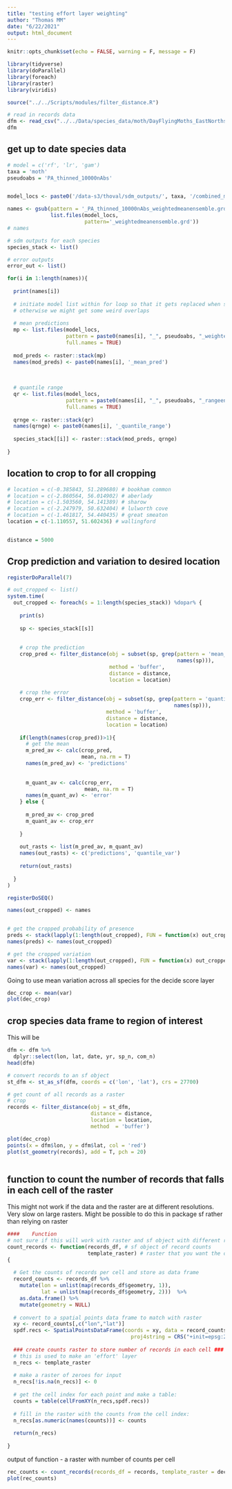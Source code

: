 ```yaml
---
title: "testing effort layer weighting"
author: "Thomas MM"
date: "6/22/2021"
output: html_document
---
```


```r

knitr::opts_chunk$set(echo = FALSE, warning = F, message = F)

library(tidyverse)
library(doParallel)
library(foreach)
library(raster)
library(viridis)

source("../../Scripts/modules/filter_distance.R")

# read in records data
dfm <- read_csv("../../Data/species_data/moth/DayFlyingMoths_EastNorths_no_duplicates.csv")
dfm


```

## get up to date species data 

```r

# model = c('rf', 'lr', 'gam')
taxa = 'moth'
pseudoabs = 'PA_thinned_10000nAbs'


model_locs <- paste0('/data-s3/thoval/sdm_outputs/', taxa, '/combined_model_outputs/', pseudoabs)

names <- gsub(pattern = '_PA_thinned_10000nAbs_weightedmeanensemble.grd', replacement = '', 
              list.files(model_locs, 
                         pattern='_weightedmeanensemble.grd'))
# names

# sdm outputs for each species
species_stack <- list()

# error outputs
error_out <- list()

for(i in 1:length(names)){
  
  print(names[i])
  
  # initiate model list within for loop so that it gets replaced when starting a new species
  # otherwise we might get some weird overlaps
  
  # mean predictions
  mp <- list.files(model_locs, 
                   pattern = paste0(names[i], "_", pseudoabs, "_weightedmeanensemble.grd"),
                   full.names = TRUE)
  
  mod_preds <- raster::stack(mp)
  names(mod_preds) <- paste0(names[i], '_mean_pred')
  
  
  
  # quantile range
  qr <- list.files(model_locs, 
                   pattern = paste0(names[i], "_", pseudoabs, "_rangeensemblequantiles.grd"),
                   full.names = TRUE)
  
  qrnge <- raster::stack(qr)
  names(qrnge) <- paste0(names[i], '_quantile_range')
  
  species_stack[[i]] <- raster::stack(mod_preds, qrnge)
  
}


```

## location to crop to for all cropping

```r

# location = c(-0.385843, 51.289680) # bookham common
# location = c(-2.860564, 56.014902) # aberlady
# location = c(-1.503560, 54.141389) # sharow
# location = c(-2.247979, 50.632404) # lulworth cove
# location = c(-1.461817, 54.440435) # great smeaton
location = c(-1.110557, 51.602436) # wallingford


distance = 5000

```

## Crop prediction and variation to desired location 

```r

registerDoParallel(7)

# out_cropped <- list()
system.time(
  out_cropped <- foreach(s = 1:length(species_stack)) %dopar% {
    
    print(s)
    
    sp <- species_stack[[s]]
    
    
    # crop the prediction
    crop_pred <- filter_distance(obj = subset(sp, grep(pattern = 'mean_pred',
                                                       names(sp))),
                                 method = 'buffer',
                                 distance = distance,
                                 location = location)
    
    # crop the error
    crop_err <- filter_distance(obj = subset(sp, grep(pattern = 'quantile_range',
                                                      names(sp))),
                                method = 'buffer',
                                distance = distance,
                                location = location)
    
    if(length(names(crop_pred))>1){
      # get the mean
      m_pred_av <- calc(crop_pred,
                        mean, na.rm = T)
      names(m_pred_av) <- 'predictions'
      
      
      m_quant_av <- calc(crop_err,
                         mean, na.rm = T)
      names(m_quant_av) <- 'error'
    } else {
      
      m_pred_av <- crop_pred
      m_quant_av <- crop_err
      
    }
    
    out_rasts <- list(m_pred_av, m_quant_av)
    names(out_rasts) <- c('predictions', 'quantile_var')
    
    return(out_rasts)
    
  }
)

registerDoSEQ()

names(out_cropped) <- names


# get the cropped probability of presence
preds <- stack(lapply(1:length(out_cropped), FUN = function(x) out_cropped[[x]]$predictions))
names(preds) <- names(out_cropped)

# get the cropped variation
var <- stack(lapply(1:length(out_cropped), FUN = function(x) out_cropped[[x]]$quantile_var))
names(var) <- names(out_cropped)


```

Going to use mean variation across all species for the decide score layer

```r

dec_crop <- mean(var)
plot(dec_crop)

```


## crop species data frame to region of interest

This will be 

```r

dfm <- dfm %>% 
  dplyr::select(lon, lat, date, yr, sp_n, com_n)
head(dfm)

# convert records to an sf object
st_dfm <- st_as_sf(dfm, coords = c('lon', 'lat'), crs = 27700)

# get count of all records as a raster
# crop
records <- filter_distance(obj = st_dfm,
                           distance = distance,
                           location = location, 
                           method  = 'buffer')

plot(dec_crop)
points(x = dfm$lon, y = dfm$lat, col = 'red')
plot(st_geometry(records), add = T, pch = 20)



```
## function to count the number of records that falls in each cell of the raster

This might not work if the data and the raster are at different resolutions. Very slow on large rasters. Might be possible to do this in package sf rather than relying on raster 

```r

####    Function
# not sure if this will work with raster and sf object with different resolutions
count_records <- function(records_df, # sf object of record counts
                          template_raster) # raster that you want the counts to be aggregated by
{
  
  # Get the counts of records per cell and store as data frame
  record_counts <- records_df %>% 
    mutate(lon = unlist(map(records_df$geometry, 1)),
           lat = unlist(map(records_df$geometry, 2)))  %>% 
    as.data.frame() %>% 
    mutate(geometry = NULL)
  
  # convert to a spatial points data frame to match with raster
  xy <- record_counts[,c("lon","lat")]
  spdf.recs <- SpatialPointsDataFrame(coords = xy, data = record_counts,
                                        proj4string = CRS("+init=epsg:27700")) 
  
  ### create counts raster to store number of records in each cell ###
  # this is used to make an 'effort' layer
  n_recs <- template_raster
  
  # make a raster of zeroes for input
  n_recs[!is.na(n_recs)] <- 0
  
  # get the cell index for each point and make a table:
  counts = table(cellFromXY(n_recs,spdf.recs))
  
  # fill in the raster with the counts from the cell index:
  n_recs[as.numeric(names(counts))] <- counts
  
  return(n_recs)
  
}

```

output of function - a raster with number of counts per cell

```r

rec_counts <- count_records(records_df = records, template_raster = dec_crop)
plot(rec_counts)

```



